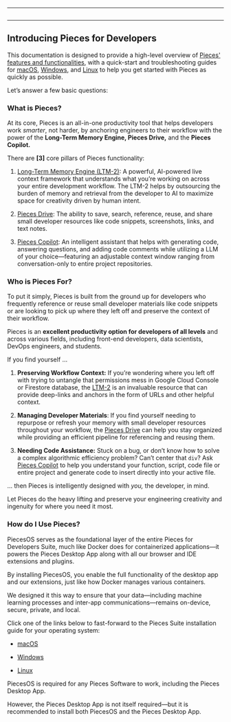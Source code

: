 ***

<Image src="https://cdn.hashnode.com/res/hashnode/image/upload/v1734014941536/9c298363-d6b4-4e4a-9965-72db0fa59bc6.png" alt="" align="center" fullwidth="true" />

***

## Introducing Pieces for Developers 

This documentation is designed to provide a high-level overview of <a target="_blank" href="https://docs.pieces.app/products/meet-pieces/fundamentals">Pieces' features and functionalities</a>, with a quick-start and troubleshooting guides for <a target="_blank" href="https://docs.pieces.app/products/meet-pieces/macos-installation-guide">macOS</a>, <a target="_blank" href="https://docs.pieces.app/products/meet-pieces/windows-installation-guide">Windows</a>, and <a target="_blank" href="https://docs.pieces.app/products/meet-pieces/linux-installation-guide">Linux</a> to help you get started with Pieces as quickly as possible.

Let’s answer a few basic questions:

### What is Pieces?

At its core, Pieces is an all-in-one productivity tool that helps developers work *smarter*, not harder, by anchoring engineers to their workflow with the power of the **Long-Term Memory Engine, Pieces Drive,** and the **Pieces Copilot.**

There are **\[3]** core pillars of Pieces functionality:

1. [Long-Term Memory Engine (LTM-2)](https://docs.pieces.app/products/meet-pieces/fundamentals#ltm-2): A powerful, AI-powered live context framework that understands what you’re working on across your entire development workflow. The LTM-2 helps by outsourcing the burden of memory and retrieval from the developer to AI to maximize space for creativity driven by human intent.

2. [Pieces Drive](https://docs.pieces.app/products/meet-pieces/fundamentals#pieces-drive): The ability to save, search, reference, reuse, and share small developer resources like code snippets, screenshots, links, and text notes.

3. [Pieces Copilot](https://docs.pieces.app/products/meet-pieces/fundamentals#pieces-copilot): An intelligent assistant that helps with generating code, answering questions, and adding code comments while utilizing a LLM of your choice—featuring an adjustable context window ranging from conversation-only to entire project repositories.

### Who is Pieces For?

To put it simply, Pieces is built from the ground up for developers who frequently reference or reuse small developer materials like code snippets or are looking to pick up where they left off and preserve the context of their workflow.

Pieces is an **excellent productivity option for developers of all levels** and across various fields, including front-end developers, data scientists, DevOps engineers, and students.

If you find yourself …

1. **Preserving Workflow Context:** If you’re wondering where you left off with trying to untangle that permissions mess in Google Cloud Console or Firestore database, the [LTM-2](https://docs.pieces.app/products/meet-pieces/fundamentals#ltm-2) is an invaluable resource that can provide deep-links and anchors in the form of URLs and other helpful context.

2. **Managing Developer Materials**: If you find yourself needing to repurpose or refresh your memory with small developer resources throughout your workflow, the [Pieces Drive](https://docs.pieces.app/products/meet-pieces/fundamentals#pieces-drive) can help you stay organized while providing an efficient pipeline for referencing and reusing them.

3. **Needing Code Assistance:** Stuck on a bug, or don’t know how to solve a complex algorithmic efficiency problem? Can’t center that `div`? Ask [Pieces Copilot](https://docs.pieces.app/products/meet-pieces/fundamentals#pieces-copilot) to help you understand your function, script, code file or entire project and generate code to insert directly into your active file.

… then Pieces is intelligently designed with *you,* the developer, in mind.

Let Pieces do the heavy lifting and preserve your engineering creativity and ingenuity for where you need it most.

### How do I Use Pieces?

PiecesOS serves as the foundational layer of the entire Pieces for Developers Suite, much like Docker does for containerized applications—it powers the Pieces Desktop App along with all our browser and IDE extensions and plugins.

By installing PiecesOS, you enable the full functionality of the desktop app and our extensions, just like how Docker manages various containers.

We designed it this way to ensure that your data—including machine learning processes and inter-app communications—remains on-device, secure, private, and local.

Click one of the links below to fast-forward to the Pieces Suite installation guide for your operating system:

* [macOS](https://docs.pieces.app/products/meet-pieces/macos-installation-guide)

* [Windows](https://docs.pieces.app/products/meet-pieces/windows-installation-guide)

* [Linux](https://docs.pieces.app/products/meet-pieces/linux-installation-guide)

<Callout type="alert">
  PiecesOS is required for any Pieces Software to work, including the Pieces Desktop App.

  However, the Pieces Desktop App is not itself required—but it is recommended to install both PiecesOS and the Pieces Desktop App.
</Callout>

